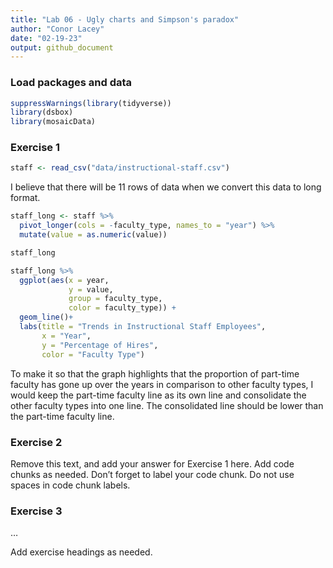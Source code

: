 ```yaml
---
title: "Lab 06 - Ugly charts and Simpson's paradox"
author: "Conor Lacey"
date: "02-19-23"
output: github_document
---
```


### Load packages and data

```r
suppressWarnings(library(tidyverse))
library(dsbox)
library(mosaicData) 
```

### Exercise 1

```r
staff <- read_csv("data/instructional-staff.csv")
```

I believe that there will be 11 rows of data when we convert this data to long format.

```r
staff_long <- staff %>%
  pivot_longer(cols = -faculty_type, names_to = "year") %>%
  mutate(value = as.numeric(value))

staff_long
```


```r
staff_long %>%
  ggplot(aes(x = year,
             y = value,
             group = faculty_type,
             color = faculty_type)) +
  geom_line()+
  labs(title = "Trends in Instructional Staff Employees",
       x = "Year",
       y = "Percentage of Hires",
       color = "Faculty Type")
```

To make it so that the graph highlights that the proportion of part-time faculty has gone up over the years in comparison to other faculty types, I would keep the part-time faculty line as its own line and consolidate the other faculty types into one line. The consolidated line should be lower than the part-time faculty line.

### Exercise 2

Remove this text, and add your answer for Exercise 1 here.
Add code chunks as needed.
Don't forget to label your code chunk.
Do not use spaces in code chunk labels.

### Exercise 3

...

Add exercise headings as needed.
